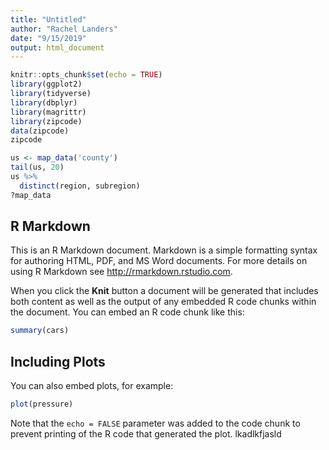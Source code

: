 ```yaml
---
title: "Untitled"
author: "Rachel Landers"
date: "9/15/2019"
output: html_document
---
```


```r
knitr::opts_chunk$set(echo = TRUE)
library(ggplot2)
library(tidyverse)
library(dbplyr)
library(magrittr)
library(zipcode)
data(zipcode)
zipcode
```
```r
us <- map_data('county')
tail(us, 20)
us %>%  
  distinct(region, subregion)
?map_data
```

## R Markdown

This is an R Markdown document. Markdown is a simple formatting syntax for authoring HTML, PDF, and MS Word documents. For more details on using R Markdown see <http://rmarkdown.rstudio.com>.

When you click the **Knit** button a document will be generated that includes both content as well as the output of any embedded R code chunks within the document. You can embed an R code chunk like this:

```r
summary(cars)
```

## Including Plots

You can also embed plots, for example:

```r
plot(pressure)
```

Note that the `echo = FALSE` parameter was added to the code chunk to prevent printing of the R code that generated the plot.
lkadlkfjasld
